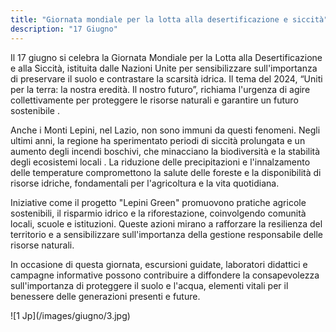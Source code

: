 ```yaml
---
title: "Giornata mondiale per la lotta alla desertificazione e siccità"
description: "17 Giugno"
---
```


Il 17 giugno si celebra la Giornata Mondiale per la Lotta alla Desertificazione e alla Siccità, istituita dalle Nazioni Unite per sensibilizzare sull'importanza di preservare il suolo e contrastare la scarsità idrica. Il tema del 2024, “Uniti per la terra: la nostra eredità. Il nostro futuro”, richiama l'urgenza di agire collettivamente per proteggere le risorse naturali e garantire un futuro sostenibile .

Anche i Monti Lepini, nel Lazio, non sono immuni da questi fenomeni. Negli ultimi anni, la regione ha sperimentato periodi di siccità prolungata e un aumento degli incendi boschivi, che minacciano la biodiversità e la stabilità degli ecosistemi locali . La riduzione delle precipitazioni e l'innalzamento delle temperature compromettono la salute delle foreste e la disponibilità di risorse idriche, fondamentali per l'agricoltura e la vita quotidiana.

Iniziative come il progetto "Lepini Green" promuovono pratiche agricole sostenibili, il risparmio idrico e la riforestazione, coinvolgendo comunità locali, scuole e istituzioni. Queste azioni mirano a rafforzare la resilienza del territorio e a sensibilizzare sull'importanza della gestione responsabile delle risorse naturali.

In occasione di questa giornata, escursioni guidate, laboratori didattici e campagne informative possono contribuire a diffondere la consapevolezza sull'importanza di proteggere il suolo e l'acqua, elementi vitali per il benessere delle generazioni presenti e future.
<Frame>
  ![1 Jp](/images/giugno/3.jpg)
</Frame>
